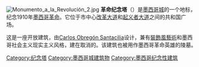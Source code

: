 {{Infobox historic site
| name = 革命纪念塔
| native_name = Monumento a la Revolución
| native_language = Spanish
| image = Monumento a la Revolución Mexico.jpg
| caption = 
| type = 纪念碑
| locmapin = Mexico City Central
| location = {{MEX}}[[墨西哥城|墨西哥城]]{{tsl|en|Cuauhtémoc borough||Cuauhtémoc borough}}
| area = 
| built = 
| architect = {{tsl|en|Émile Bénard||Émile Bénard}}<br/>{{tsl|en|Carlos Obregón Santacilia||Carlos Obregón Santacilia}}
| architecture = 
| governing_body = 
| visitation_num   =
| visitation_year  =
| owner = 
}}
[[File:Monumento_a_la_Revolución_2.jpg|thumb]]
'''革命纪念塔'''（{{lang-es|Monumento a la Revolución}}）是[[墨西哥城|墨西哥城]]的一个地标，纪念1910年[[墨西哥革命|墨西哥革命]]。它位于市中心[[改革大道|改革大道]]和[[起义者大道|起义者大道]]之间的共和国广场。

这是一座开放建筑，由[[Carlos_Obregón_Santacilia|Carlos Obregón Santacilia]]设计，兼有[[装饰风艺术|裝飾風藝術]]和墨西哥社会主义现实主义风格，建在取消的{{link-en|联邦立法宫|Palacio Legislativo Federal}}。该建筑也被用作墨西哥革命英雄的陵墓。

{{coord|19.436233|-99.154701|region:MX_type:landmark|display=title}}
{{墨西哥革命}}
[[Category:纪念塔|Category:纪念塔]]
[[Category:墨西哥城建筑物|Category:墨西哥城建筑物]]
[[Category:墨西哥纪念性建筑|Category:墨西哥纪念性建筑]]